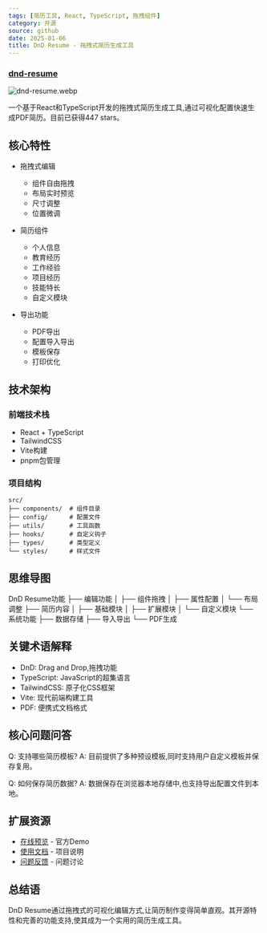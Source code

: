 ```yaml
---
tags: [简历工具, React, TypeScript, 拖拽组件]
category: 开源
source: github
date: 2025-01-06
title: DnD Resume - 拖拽式简历生成工具
---
```


### [dnd-resume](https://github.com/Arman19941113/dnd-resume)

![dnd-resume.webp](https://img.mengpeng.tech/i/2025/01/15/678746a0ec7e0.webp)

一个基于React和TypeScript开发的拖拽式简历生成工具,通过可视化配置快速生成PDF简历。目前已获得447 stars。

## 核心特性

- 拖拽式编辑
  - 组件自由拖拽
  - 布局实时预览
  - 尺寸调整
  - 位置微调
  
- 简历组件
  - 个人信息
  - 教育经历
  - 工作经验
  - 项目经历
  - 技能特长
  - 自定义模块

- 导出功能
  - PDF导出
  - 配置导入导出
  - 模板保存
  - 打印优化

## 技术架构

### 前端技术栈
- React + TypeScript
- TailwindCSS
- Vite构建
- pnpm包管理

### 项目结构
```
src/
├── components/  # 组件目录
├── config/      # 配置文件
├── utils/       # 工具函数
├── hooks/       # 自定义钩子
├── types/       # 类型定义
└── styles/      # 样式文件
```

## 思维导图
DnD Resume功能
├── 编辑功能
│   ├── 组件拖拽
│   ├── 属性配置
│   └── 布局调整
├── 简历内容
│   ├── 基础模块
│   ├── 扩展模块
│   └── 自定义模块
└── 系统功能
    ├── 数据存储
    ├── 导入导出
    └── PDF生成

## 关键术语解释

- DnD: Drag and Drop,拖拽功能
- TypeScript: JavaScript的超集语言
- TailwindCSS: 原子化CSS框架
- Vite: 现代前端构建工具
- PDF: 便携式文档格式

## 核心问题问答

Q: 支持哪些简历模板?
A: 目前提供了多种预设模板,同时支持用户自定义模板并保存复用。

Q: 如何保存简历数据?
A: 数据保存在浏览器本地存储中,也支持导出配置文件到本地。

## 扩展资源

- [在线预览](https://dnd-resume.com) - 官方Demo
- [使用文档](https://github.com/Arman19941113/dnd-resume#readme) - 项目说明
- [问题反馈](https://github.com/Arman19941113/dnd-resume/issues) - 问题讨论

## 总结语

DnD Resume通过拖拽式的可视化编辑方式,让简历制作变得简单直观。其开源特性和完善的功能支持,使其成为一个实用的简历生成工具。 